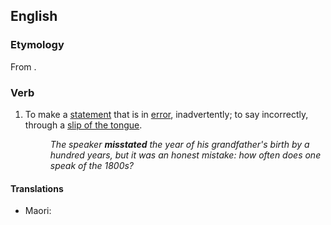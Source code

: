 ==English==

===Etymology===
From {{prefix|mis|state|lang=en}}.

===Verb===
{{en-verb|misstat}}

# To make a [[statement]] that is in [[error]], inadvertently; to say incorrectly, through a [[slip of the tongue]].
#: ''The speaker '''misstated''' the year of his grandfather's birth by a hundred years, but it was an honest mistake: how often does one speak of the 1800s?''

====Translations====
{{trans-top|to make a statement that is wrong}}
* Maori: {{t|mi|aweke}}
{{trans-mid}}
{{trans-bottom}}